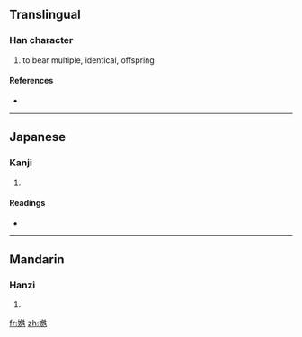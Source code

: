 ==Translingual==

===Han character===
{{Han char|rn=38|rad=女|as=12|sn=15|four=|canj=女弓山一 (VNUM)}}

# to bear multiple, identical, offspring

====References====
* {{Han ref|kx=0271.351|dkj=06740|hdz=21082.070|uh=5B0E|ud=23310}}

----

==Japanese==

===Kanji===
{{ja-kanji|grade=|rs=女12}}

# {{defn|Japanese|sort=女12}}

====Readings====
* {{ja-readings|on=[[はん]] (han)|kun=}}

----

==Mandarin==

===Hanzi===
{{cmn-hanzi|pin=[[fàn]] ([[fan4]])|wg=fan<sup>4</sup>}}

# {{defn|Mandarin|sort=女12}}

[[fr:嬎]]
[[zh:嬎]]